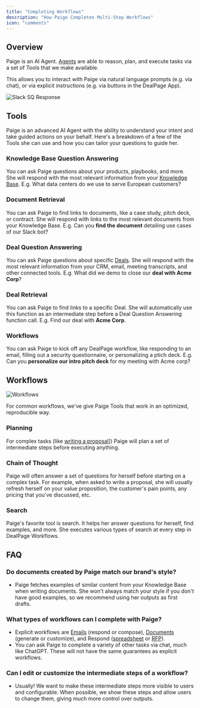 ```yaml
---
title: "Completing Workflows"
description: "How Paige Completes Multi-Step Workflows"
icon: "comments"
---
```


## Overview
Paige is an AI Agent. [Agents](https://aws.amazon.com/what-is/ai-agents/) are able to reason, plan, and execute tasks via a set of Tools that we make available. 

This allows you to interact with Paige via natural language prompts (e.g. via chat), or via explicit instructions (e.g. via buttons in the DealPage App). 

<img src="/images/slack-workflow-kickoff.png" alt="Slack SQ Response" />

## Tools

Paige is an advanced AI Agent with the ability to understand your intent and take guided actions on your behalf. Here's a breakdown of a few of the Tools she can use and how you can tailor your questions to guide her.

### Knowledge Base Question Answering
You can ask Paige questions about your products, playbooks, and more. She will respond with the most relevant information from your [Knowledge Base](../usage/knowledge-base).
E.g. What data centers do we use to serve European customers?

### Document Retrieval
You can ask Paige to find links to documents, like a case study, pitch deck, or contract. She will respond with links to the most relevant documents from your Knowledge Base.
E.g. Can you **find the document** detailing use cases of our Slack bot?

### Deal Question Answering
You can ask Paige questions about specific [Deals](../usage/deals). She will respond with the most relevant information from your CRM, email, meeting transcripts, and other connected tools.
E.g. What did we demo to close our **deal with Acme Corp**?

### Deal Retrieval
You can ask Paige to find links to a specific Deal. She will automatically use this function as an intermediate step before a Deal Question Answering function call.
E.g. Find our deal with **Acme Corp**.

### Workflows
You can ask Paige to kick off any DealPage workflow, like responding to an email, filling out a security questionnaire, or personalizing a ptich deck.
E.g. Can you **personalize our intro pitch deck** for my meeting with Acme corp?


## Workflows
<img src="/images/deal-home.png" alt="Workflows" />

For common workflows, we've give Paige Tools that work in an optimized, reproducible way.

### Planning
For complex tasks (like [writing a proposal](../workflows/content-generation)]) Paige will plan a set of intermediate steps before executing anything. 

### Chain of Thought
Paige will often answer a set of questions for herself before starting on a complex task. For example, when asked to write a proposal, she will usually refresh herself on your value proposition, the customer's pain points, any pricing that you've discussed, etc.

### Search
Paige's favorite tool is search. It helps her answer questions for herself, find examples, and more. She executes various types of search at every step in DealPage Workflows.


## FAQ

### Do documents created by Paige match our brand's style?
* Paige fetches examples of similar content from your Knowledge Base when writing documents. She won't always match your style if you don't have good examples, so we recommend using her outputs as first drafts.

### What types of workflows can I complete with Paige?
* Explicit workflows are [Emails](../workflows/emails) (respond or compose), [Documents](../workflows/content-generation) (generate or customize), and Respond ([spreadsheet](../workflows/sq-responses) or [RFP](../workflows/rfp-responses)).
* You can ask Paige to complete a variety of other tasks via chat, much like ChatGPT. These will not have the same guarantees as explicit workflows.

### Can I edit or customize the intermediate steps of a workflow?
* Usually! We want to make these intermediate steps more visible to users and configurable. When possible, we show these steps and allow users to change them, giving much more control over outputs.
